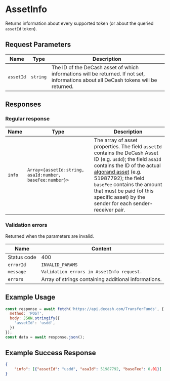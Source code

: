 # AssetInfo

Returns information about every supported token (or about the queried `assetId` token).

## Request Parameters

|     Name    |                Type               | Description |
| ----------- | --------------------------------- | ----------- |
| `assetId`   | `string`                          | The ID of the DeCash asset of which informations will be returned. If not set, informations about all DeCash tokens will be returned. |

## Responses

### Regular response

|     Name    |                           Type                          | Description |
| ----------- | ------------------------------------------------------- | ----------- | 
| `info`      | `Array<{assetId:string, asaId:number, baseFee:number}>` | The array of asset properties. The field `assetId` contains the DeCash Asset ID (e.g. `usdd`); the field `asaId` contains the ID of the actual [algorand asset](../../concepts/tokens#token-addresses) (e.g. 51987792); the field `baseFee` contains the amount that must be paid (of this specific asset) by the sender for each sender-receiver pair. |

### Validation errors

Returned when the parameters are invalid.

|     Name    |                              Content                              |
| ----------- | ----------------------------------------------------------------- |
| Status code | 400                                                               |
| `errorId`   | `INVALID_PARAMS`                                                  |
| `message`   | `Validation errors in AssetInfo request.`                         | 
| `errors`    | Array of strings containing additional informations.              |

## Example Usage

```js
const response = await fetch('https://api.decash.com/TransferFunds', {
  method: 'POST',
  body: JSON.stringify({
    'assetId': 'usdd',
  })
});
const data = await response.json();
```

## Example Success Response

```json
{
	"info": [{"assetId": "usdd", "asaId": 51987792, "baseFee": 0.01}]
}
```
